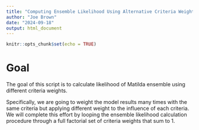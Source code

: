 ```yaml
---
title: "Computing Ensemble Likelihood Using Alternative Criteria Weights"
author: "Joe Brown"
date: "2024-09-18"
output: html_document
---
```


```r
knitr::opts_chunk$set(echo = TRUE)
```

# Goal 

The goal of this script is to calculate likelihood of Matilda ensemble using different criteria weights. 

Specifically, we are going to weight the model results many times with the same criteria but applying different weight to the influence of each criteria. We will complete this effort by looping the ensemble likelihood calculation procedure through a full factorial set of criteria weights that sum to 1.

